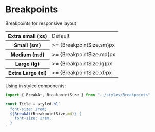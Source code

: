 

<Meta title="Styles/Breakpoints" />

# Breakpoints

Breakpoints for responsive layout

<table>
  <tr>
    <th>Extra small (xs)</th>
    <td>Default</td>
  </tr>
  <tr>
    <th>Small (sm)</th>
    <td>>= {BreakpointSize.sm}px</td>
  </tr>
  <tr>
    <th>Medium (md)</th>
    <td>>= {BreakpointSize.md}px</td>
  </tr>
  <tr>
    <th>Large (lg)</th>
    <td>>= {BreakpointSize.lg}px</td>
  </tr>
  <tr>
    <th>Extra Large (xl)</th>
    <td>>= {BreakpointSize.xl}px</td>
  </tr>
</table>

Using in styled components:

```js
import { BreakAt, BreakpointSize } from "../styles/Breakpoints"

const Title = styled.h1`
  font-size: 1rem;
  ${BreakAt(BreakpointSize.md)} {
    font-size: 2rem;
  }
`
```
